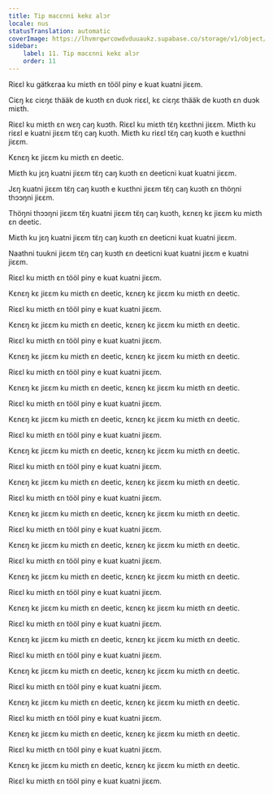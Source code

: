 ```yaml
---
title: Tip macɛnni kekɛ alɔr
locale: nus
statusTranslation: automatic
coverImage: https://lhvmrqwrcowdvduuaukz.supabase.co/storage/v1/object/public/strapi-uploads/small_cover-educacion-fundamental.webp-2d51a7828a2b1309555be27f7e2a61a0.webp
sidebar:
    label: 11. Tip macɛnni kekɛ alɔr
    order: 11
---
```

Riɛɛl ku gätkɛraa ku miɛth ɛn tööl piny e kuat kuatni jiɛɛm.

Ciɛŋ kɛ ciɛŋɛ thääk de kuɔth ɛn duɔk riɛɛl, kɛ ciɛŋɛ thääk de kuɔth ɛn duɔk miɛth.

Riɛɛl ku miɛth ɛn wɛŋ caŋ kuɔth. Riɛɛl ku miɛth tɛ̈ŋ kɛɛthni jiɛɛm. Miɛth ku riɛɛl e kuatni jiɛɛm tɛ̈ŋ caŋ kuɔth. Miɛth ku riɛɛl tɛ̈ŋ caŋ kuɔth e kuɛthni jiɛɛm.

Kɛnɛŋ kɛ jiɛɛm ku miɛth ɛn deetic.

Miɛth ku jɛŋ kuatni jiɛɛm tɛ̈ŋ caŋ kuɔth ɛn deeticni kuat kuatni jiɛɛm.

Jɛŋ kuatni jiɛɛm tɛ̈ŋ caŋ kuɔth e kuɛthni jiɛɛm tɛ̈ŋ caŋ kuɔth ɛn thöŋni thɔɔŋni jiɛɛm.

Thöŋni thɔɔŋni jiɛɛm tɛ̈ŋ kuatni jiɛɛm tɛ̈ŋ caŋ kuɔth, kɛnɛŋ kɛ jiɛɛm ku miɛth ɛn deetic.

Miɛth ku jɛŋ kuatni jiɛɛm tɛ̈ŋ caŋ kuɔth ɛn deeticni kuat kuatni jiɛɛm.

Naathni tuukni jiɛɛm tɛ̈ŋ caŋ kuɔth ɛn deeticni kuat kuatni jiɛɛm e kuatni jiɛɛm.

Riɛɛl ku miɛth ɛn tööl piny e kuat kuatni jiɛɛm.

Kɛnɛŋ kɛ jiɛɛm ku miɛth ɛn deetic, kɛnɛŋ kɛ jiɛɛm ku miɛth ɛn deetic.

Riɛɛl ku miɛth ɛn tööl piny e kuat kuatni jiɛɛm.

Kɛnɛŋ kɛ jiɛɛm ku miɛth ɛn deetic, kɛnɛŋ kɛ jiɛɛm ku miɛth ɛn deetic.

Riɛɛl ku miɛth ɛn tööl piny e kuat kuatni jiɛɛm.

Kɛnɛŋ kɛ jiɛɛm ku miɛth ɛn deetic, kɛnɛŋ kɛ jiɛɛm ku miɛth ɛn deetic.

Riɛɛl ku miɛth ɛn tööl piny e kuat kuatni jiɛɛm.

Kɛnɛŋ kɛ jiɛɛm ku miɛth ɛn deetic, kɛnɛŋ kɛ jiɛɛm ku miɛth ɛn deetic.

Riɛɛl ku miɛth ɛn tööl piny e kuat kuatni jiɛɛm.

Kɛnɛŋ kɛ jiɛɛm ku miɛth ɛn deetic, kɛnɛŋ kɛ jiɛɛm ku miɛth ɛn deetic.

Riɛɛl ku miɛth ɛn tööl piny e kuat kuatni jiɛɛm.

Kɛnɛŋ kɛ jiɛɛm ku miɛth ɛn deetic, kɛnɛŋ kɛ jiɛɛm ku miɛth ɛn deetic.

Riɛɛl ku miɛth ɛn tööl piny e kuat kuatni jiɛɛm.

Kɛnɛŋ kɛ jiɛɛm ku miɛth ɛn deetic, kɛnɛŋ kɛ jiɛɛm ku miɛth ɛn deetic.

Riɛɛl ku miɛth ɛn tööl piny e kuat kuatni jiɛɛm.

Kɛnɛŋ kɛ jiɛɛm ku miɛth ɛn deetic, kɛnɛŋ kɛ jiɛɛm ku miɛth ɛn deetic.

Riɛɛl ku miɛth ɛn tööl piny e kuat kuatni jiɛɛm.

Kɛnɛŋ kɛ jiɛɛm ku miɛth ɛn deetic, kɛnɛŋ kɛ jiɛɛm ku miɛth ɛn deetic.

Riɛɛl ku miɛth ɛn tööl piny e kuat kuatni jiɛɛm.

Kɛnɛŋ kɛ jiɛɛm ku miɛth ɛn deetic, kɛnɛŋ kɛ jiɛɛm ku miɛth ɛn deetic.

Riɛɛl ku miɛth ɛn tööl piny e kuat kuatni jiɛɛm.

Kɛnɛŋ kɛ jiɛɛm ku miɛth ɛn deetic, kɛnɛŋ kɛ jiɛɛm ku miɛth ɛn deetic.

Riɛɛl ku miɛth ɛn tööl piny e kuat kuatni jiɛɛm.

Kɛnɛŋ kɛ jiɛɛm ku miɛth ɛn deetic, kɛnɛŋ kɛ jiɛɛm ku miɛth ɛn deetic.

Riɛɛl ku miɛth ɛn tööl piny e kuat kuatni jiɛɛm.

Kɛnɛŋ kɛ jiɛɛm ku miɛth ɛn deetic, kɛnɛŋ kɛ jiɛɛm ku miɛth ɛn deetic.

Riɛɛl ku miɛth ɛn tööl piny e kuat kuatni jiɛɛm.

Kɛnɛŋ kɛ jiɛɛm ku miɛth ɛn deetic, kɛnɛŋ kɛ jiɛɛm ku miɛth ɛn deetic.

Riɛɛl ku miɛth ɛn tööl piny e kuat kuatni jiɛɛm.

Kɛnɛŋ kɛ jiɛɛm ku miɛth ɛn deetic, kɛnɛŋ kɛ jiɛɛm ku miɛth ɛn deetic.

Riɛɛl ku miɛth ɛn tööl piny e kuat kuatni jiɛɛm.

Kɛnɛŋ kɛ jiɛɛm ku miɛth ɛn deetic, kɛnɛŋ kɛ jiɛɛm ku miɛth ɛn deetic.

Riɛɛl ku miɛth ɛn tööl piny e kuat kuatni jiɛɛm.

